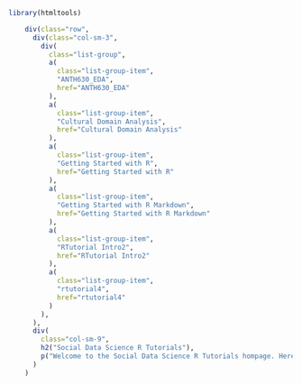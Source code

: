 
```r
library(htmltools)
```

```r
    div(class="row",
      div(class="col-sm-3",
        div(
          class="list-group",
          a(
            class="list-group-item",
            "ANTH630_EDA",
            href="ANTH630_EDA"
          ),
          a(
            class="list-group-item",
            "Cultural Domain Analysis",
            href="Cultural Domain Analysis"
          ),
          a(
            class="list-group-item",
            "Getting Started with R",
            href="Getting Started with R"
          ),
          a(
            class="list-group-item",
            "Getting Started with R Markdown",
            href="Getting Started with R Markdown"
          ),
          a(
            class="list-group-item",
            "RTutorial Intro2",
            href="RTutorial Intro2"
          ),
          a(
            class="list-group-item",
            "rtutorial4",
            href="rtutorial4"
          )
        ),
      ),
      div(
        class="col-sm-9",
        h2("Social Data Science R Tutorials"),
        p("Welcome to the Social Data Science R Tutorials hompage. Here you can find links to collections of tutorials. They are on the left sidebar, or, if you're using a small screen, they are above.")
      )
    )



```
